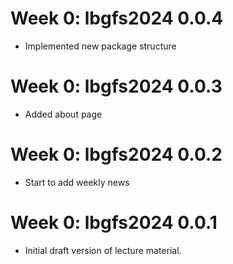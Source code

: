# Week 0: lbgfs2024 0.0.4

* Implemented new package structure

# Week 0: lbgfs2024 0.0.3

* Added about page

# Week 0: lbgfs2024 0.0.2

* Start to add weekly news

# Week 0: lbgfs2024 0.0.1

* Initial draft version of lecture material.
